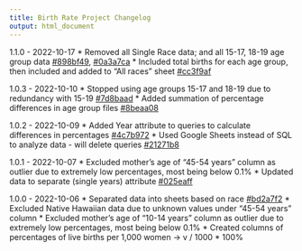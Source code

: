 ```yaml
---
title: Birth Rate Project Changelog
output: html_document
---
```



1.1.0 - 2022-10-17
* Removed all Single Race data; and all 15-17, 18-19 age group data [#898bf49](https://github.com/chloelinli/chloelinli.github.io/commit/898bf49deff4931c046a1d45b37f62ad1ed35db9), [#0a3a7ca](https://github.com/chloelinli/chloelinli.github.io/commit/0a3a7cae1fda1d42b243cbf5d2bc895eac607500)
* Included total births for each age group, then included and added to "All races" sheet [#cc3f9af](https://github.com/chloelinli/chloelinli.github.io/commit/cc3f9af70a648e2089dbbcd9df511604a1fee3a9)

1.0.3 - 2022-10-10
* Stopped using age groups 15-17 and 18-19 due to redundancy with 15-19 [#7d8baad](https://github.com/chloelinli/chloelinli.github.io/commit/7d8baad129ee517b3b0946679507fcdc3e907b26)
* Added summation of percentage differences in age group files [#8beaa08](https://github.com/chloelinli/chloelinli.github.io/commit/8beaa083473097cf10cfc3178899a2003f447433)

1.0.2 - 2022-10-09
* Added Year attribute to queries to calculate differences in percentages [#4c7b972](https://github.com/chloelinli/chloelinli.github.io/commit/4c7b972bea67e6abe8f7aaca7b454a2d58d49e58)
* Used Google Sheets instead of SQL to analyze data - will delete queries [#21271b8](https://github.com/chloelinli/chloelinli.github.io/commit/21271b8e01b4d08c1603e9597e1680e4c671f468)

1.0.1 - 2022-10-07
* Excluded mother's age of "45-54 years" column as outlier due to extremely low percentages, most being below 0.1%
* Updated data to separate (single years) attribute [#025eaff](https://github.com/chloelinli/chloelinli.github.io/commit/025eaffee9a075cd46b24a0b726a7cf0ddaf773d)

1.0.0 - 2022-10-06
* Separated data into sheets based on race [#bd2a7f2](https://github.com/chloelinli/chloelinli.github.io/commit/bd2a7f269cf8795f89969f2a48183b416d44c354)
* Excluded Native Hawaiian data due to unknown values under "45-54 years" column
* Excluded mother's age of "10-14 years" column as outlier due to extremely low percentages, most being below 0.1%
* Created columns of percentages of live births per 1,000 women -> v / 1000 * 100%
